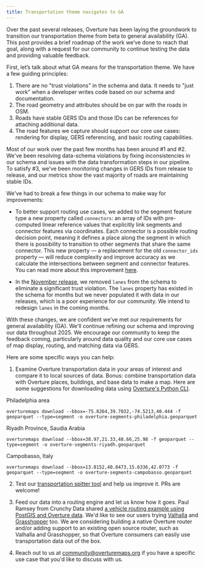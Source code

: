```yaml
---
title: Transportation theme navigates to GA
---
```


Over the past several releases, Overture has been laying the groundwork to transition our transportation theme from beta to general availability (GA). This post provides a brief roadmap of the work we’ve done to reach that goal, along with a request for our community to continue testing the data and providing valuable feedback.

First, let’s talk about what GA means for the transportation theme. We have a few guiding principles:

1. There are no "trust violations" in the schema and data. It needs to "just work" when a developer writes code based on our schema and documentation.
2. The road geometry and attributes should be on par with the roads in OSM.
3. Roads have stable GERS IDs and those IDs can be references for attaching additional data.
4. The road features we capture should support our core use cases: rendering for display, GERS referencing, and basic routing capabilities.

Most of our work over the past few months has been around #1 and #2. We've been resolving data-schema violations by fixing inconsistencies in our schema and issues with the data transformation steps in our pipeline. To satisfy #3, we’ve been monitoring changes in GERS IDs from release to release, and our metrics show the vast majority of roads are maintaining stable IDs.

We've had to break a few things in our schema to make way for improvements:

- To better support routing use cases, we added to the segment feature type a new property called `connectors`: an array of IDs with pre-computed linear reference values that explicitly link segments and connector features via coordinates. Each connector is a possible routing decision point, meaning it defines a place along the segment in which there is possibility to transition to other segments that share the same connector. This new property — a replacement for the old `connector_ids` property — will reduce complexity and improve accuracy as we calculate the intersections between segment and connector features. You can read more about this improvement [here](https://docs.overturemaps.org/blog/2024/08/15/preview-august-release/#transportation-schema-changes).

- In the [November release](https://docs.overturemaps.org/release/2024-11-13.0/), we removed `lanes` from the schema to eliminate a significant trust violation. The `lanes` property has existed in the schema for months but we never populated it with data in our releases, which is a poor experience for our community. We intend to redesign `lanes` in the coming months.

With these changes, we are confident we’ve met our requirements for general availability (GA). We'll continue refining our schema and improving our data throughout 2025. We encourage our community to keep the feedback coming, particularly around data quality and our core use cases of map display, routing, and matching data via GERS.

Here are some specific ways you can help:

1. Examine Overture transportation data in your areas of interest and compare it to local sources of data. Bonus: combine transportation data with Overture places, buildings, and base data to make a map. Here are some suggestions for downloading data using [Overture's Python CLI](https://docs.overturemaps.org/getting-data/overturemaps-py/).

Philadelphia area
```
overturemaps download --bbox=-75.8264,39.7032,-74.5213,40.444 -f geoparquet --type=segment -o overture-segments-philadelphia.geoparquet
```

Riyadh Province, Saudia Arabia
```
overturemaps download --bbox=38.97,21.33,48.66,25.98 -f geoparquet --type=segment -o overture-segments-riyadh.geoparquet
```

Campobasso, Italy
```
overturemaps download --bbox=13.8152,40.8473,15.6336,42.0773 -f geoparquet --type=segment -o overture-segments-campobasso.geoparquet
```

2. Test our [transportation spitter tool](https://github.com/OvertureMaps/transportation-splitter) and help us improve it. PRs are welcome! 

3. Feed our data into a routing engine and let us know how it goes. Paul Ramsey from Crunchy Data shared [a vehicle routing example using PostGIS and Overture data](https://www.crunchydata.com/blog/vehicle-routing-with-postgis-and-overture-data). We'd like to see our users trying [Valhalla](https://valhalla.github.io/valhalla/) and [Grasshopper](https://github.com/graphhopper/graphhopper-maps) too. We are considering building a native Overture router and/or adding support to an existing open source router, such as Valhalla and Grasshopper, so that Overture consumers can easily use transportation data out of the box.

4. Reach out to us at community@overturemaps.org if you have a specific use case that you'd like to discuss with us. 



